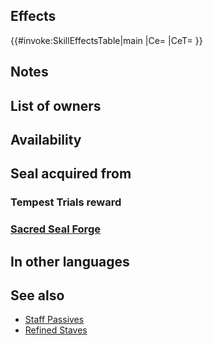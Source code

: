 {{Passive
|name=Dazzling Staff
|type=B
|exclusive=0
|1name=Dazzling Staff 1
|1tagid=SID_幻惑の杖1
|1promotionRarity=4
|1promotionTier=1
|1effect=At start of combat, if unit's HP = 100%, foe cannot counterattack.
|1required=-
|1cost=60
|2name=Dazzling Staff 2
|2tagid=SID_幻惑の杖2
|2promotionRarity=5
|2promotionTier=1
|2effect=At start of combat, if unit's HP ≥ 50%, foe cannot counterattack.
|2cost=120
|3name=Dazzling Staff 3
|3tagid=SID_幻惑の杖3
|3effect=Foe cannot counterattack.
|3cost=240
|canUseWeapon={{WeaponList|Colorless Staff}}
|canUseMove={{MoveList|All}}
|properties=random_owner
}}
==Effects==
{{#invoke:SkillEffectsTable|main
|Ce={{Eft|Prevent Counter}}
|CeT={{Tgt|Foe}}
}}
==Notes==
{{Prevent counterattacks}}

==List of owners==
{{Skill Hero List}}
==Availability==
{{PassiveFocusList}}
{{PassiveDistributionList}}
{{PassiveCombatManualList}}
==Seal acquired from==
===Tempest Trials reward===
{{Tempest Trials seal reward}}
===[[Sacred Seal Forge]]===
{{SealCosts
|seals=Dazzling Staff 1;Dazzling Staff 2;Dazzling Staff 3
|badgeColor=Azure
|costs1=20;100;20
|costs2=60;200;50
|costs3=400;1000;100
}}
==In other languages==
{{OtherLanguages
|japanese=幻惑の杖
|german=Bannstab
|spanishEU=Bastón brillante
|spanishLA=Bastón brillante
|french=Bâton brillant
|italian=Bastone vivido
|chineseTW=幻惑之杖
|portuguese=Bastão rútilo
}}
==See also==
* [[Staff Passives]]
* [[Staves|Refined Staves]]
{{Passives Navbox|B}}
{{Seals Navbox}}